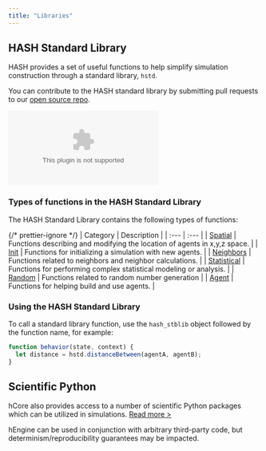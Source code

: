 ```yaml
---
title: "Libraries"
---
```


## HASH Standard Library

HASH provides a set of useful functions to help simplify simulation construction through a standard library, `hstd`.

You can contribute to the HASH standard library by submitting pull requests to our [open source repo](https://github.com/hashintel/labs/tree/main/apps/sim-engine/stdlib).

<Embed
  type="youtube"
  url="https://youtu.be/0pABnjlWjPY"
  caption="Using HASH Standard Library Functions"
/>

### Types of functions in the HASH Standard Library

The HASH Standard Library contains the following types of functions:

{/* prettier-ignore */}
| Category | Description |
| :--- | :--- |
| [Spatial](/docs/simulations/create/libraries/hash/spatial) | Functions describing and modifying the location of agents in x,y,z space. |
| [Init](/docs/simulations/create/libraries/hash/init) | Functions for initializing a simulation with new agents. |
| [Neighbors](/docs/simulations/create/libraries/hash/neighbors) | Functions related to neighbors and neighbor calculations. |
| [Statistical](/docs/simulations/create/libraries/hash/javascript-libraries) | Functions for performing complex statistical modeling or analysis. |
| [Random](/docs/simulations/create/libraries/hash/random) | Functions related to random number generation |
| [Agent](/docs/simulations/create/libraries/hash/agent) | Functions for helping build and use agents. |

### Using the HASH Standard Library

To call a standard library function, use the `hash_stblib` object followed by the function name, for example:

```javascript
function behavior(state, context) {
  let distance = hstd.distanceBetween(agentA, agentB);
}
```

## Scientific Python

hCore also provides access to a number of scientific Python packages which can be utilized in simulations. [Read more &gt;](/docs/simulations/create/libraries/third-party)

hEngine can be used in conjunction with arbitrary third-party code, but determinism/reproducibility guarantees may be impacted.
